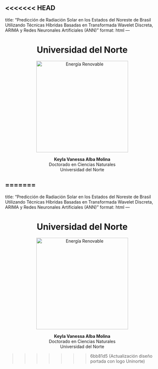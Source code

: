 <<<<<<< HEAD
---
title: "Predicción de Radiación Solar en los Estados del Noreste de Brasil Utilizando Técnicas Híbridas Basadas en Transformada Wavelet Discreta, ARIMA y Redes Neuronales Artificiales (ANN)"
format: html
---

<div style="text-align: center;">

  <h1>Universidad del Norte</h1>

  <img src="figures/renovable.jpg" alt="Energía Renovable" width="300"/>

  <p><strong>Keyla Vanessa Alba Molina</strong><br>
  Doctorado en Ciencias Naturales<br>
  Universidad del Norte</p>

</div>

=======
---
title: "Predicción de Radiación Solar en los Estados del Noreste de Brasil Utilizando Técnicas Híbridas Basadas en Transformada Wavelet Discreta, ARIMA y Redes Neuronales Artificiales (ANN)"
format: html
---

<div style="text-align: center;">

  <h1>Universidad del Norte</h1>

  <img src="figures/renovable.jpg" alt="Energía Renovable" width="300"/>

  <p><strong>Keyla Vanessa Alba Molina</strong><br>
  Doctorado en Ciencias Naturales<br>
  Universidad del Norte</p>

</div>

>>>>>>> 6bb81d5 (Actualización diseño portada con logo Uninorte)
